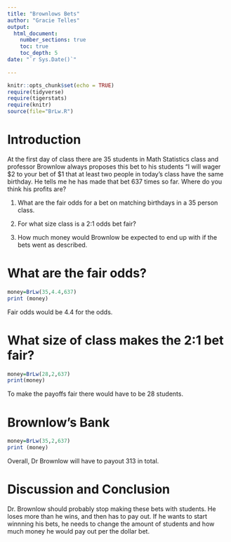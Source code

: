 ```yaml
---
title: "Brownlows Bets"
author: "Gracie Telles"
output: 
  html_document:
    number_sections: true
    toc: true
    toc_depth: 5
date: "`r Sys.Date()`"    
    
---
```

```r
knitr::opts_chunk$set(echo = TRUE)
require(tidyverse)
require(tigerstats)
require(knitr)
source(file="BrLw.R")
```



# Introduction


 At the first day of class there are 35 students in Math Statistics class and professor Brownlow always proposes this bet to his students "I will wager $2 to your bet of $1 that at least two people in today's class have  the same birthday.  He tells me he has made that bet 637 times so far. Where do you think his profits are? 
 
1. What are the fair odds for a bet on matching birthdays in a 35 person class.

2. For what size class is a 2:1 odds bet fair?

3. How much money would Brownlow be expected to end up with if the bets went as described.

# What are the fair odds? 

```r
money=BrLw(35,4.4,637)
print (money)
```

Fair odds would be 4.4 for the odds.


# What size of class makes the 2:1 bet fair?  

```r
money=BrLw(28,2,637)
print(money)
```

To make the payoffs fair there would have to be 28 students.

# Brownlow's Bank

```r
money=BrLw(35,2,637)
print (money)
```

Overall, Dr Brownlow will have to payout 313 in total.


# Discussion and Conclusion

Dr. Brownlow should probably stop making these bets with students. He loses more than he wins, and then has to pay out. If he wants to start winnning his bets, he needs to change the amount of students and how much money he would pay out per the dollar bet.

